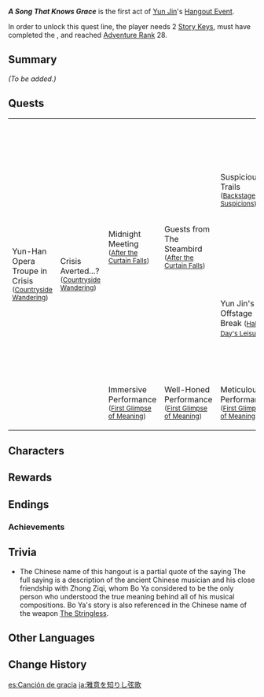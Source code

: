 {{Meta
|missing_summary = yes
}}
{{Act Infobox
|image          = Story Card Hangout Yun Jin.png
|type           = Story
|group          = Hangout Event
|actNum         = I
|character      = Yun Jin
|ARReq          = 28
|archonQuestReq = [[Interlude Chapter]]: Act I - [[The Crane Returns on the Wind]]
|keyReq         = 2
}}
'''''A Song That Knows Grace''''' is the first act of [[Yun Jin]]'s [[Hangout Event]].

In order to unlock this quest line, the player needs 2 [[Story Key]]s, must have completed the {{Quest|The Crane Returns on the Wind}}, and reached [[Adventure Rank]] 28.

==Summary==
''(To be added.)''
{{clr}}

==Quests==
{| class="wikitable" style="width:100%;"
|-
| rowspan="6" |Yun-Han Opera Troupe in Crisis <small>([[Countryside Wandering#Yun-Han Opera Troupe in Crisis|Countryside Wandering]])</small>
| rowspan="6" |Crisis Averted...? <small>([[Countryside Wandering#Crisis Averted|Countryside Wandering]])</small>
| rowspan="5" |Midnight Meeting <small>([[After the Curtain Falls#Midnight Meeting|After the Curtain Falls]])</small>
| rowspan="5" |Guests from The Steambird <small>([[After the Curtain Falls#Guests from The Steambird|After the Curtain Falls]])</small>
| rowspan="3" |Suspicious Trails <small>([[Backstage Suspicions#Suspicious Trails|Backstage Suspicions]])</small>
| colspan="2" |<small>(If the player failed the Stealth Mode)</small>
| rowspan="2" |'''Ending:''' A Shame That the Road is Rocky
|-
| rowspan="2" |A Strict Contract <small>([[Backstage Suspicions#A Strict Contract|Backstage Suspicions]])</small>
|Alerting the Quarry  <small>([[Backstage Suspicions#Alerting the Quarry|Backstage Suspicions]])</small>
|-
|Long-Term Planning <small>([[Backstage Suspicions#Long-Term Planning|Backstage Suspicions]])</small>
|'''Ending:''' And Few Friends You Shall Find
|-
| rowspan="2" |Yun Jin's Offstage Break <small>([[Half a Day's Leisure]]</small>)
| rowspan="2" |On Stage and Behind the Scenes <small>([[Half a Day's Leisure#On Stage and Behind the Scenes|Half a Day's Leisure]])</small>
|Commemorative Photo <small>([[Half a Day's Leisure#Commemorative Photo|Half a Day's Leisure]])</small>
|'''Ending:''' Brought Together by Common Interests
|-
| colspan="2" | '''Ending:''' A Souvenir Without Sentiment is of Little Worth
|-
|Immersive Performance <small>([[First Glimpse of Meaning#Immersive Performance|First Glimpse of Meaning]])</small>
|Well-Honed Performance <small>([[First Glimpse of Meaning#Well-Honed Performance|First Glimpse of Meaning]])</small>
|Meticulous Performance <small>([[First Glimpse of Meaning#Meticulous Performance|First Glimpse of Meaning]])</small>
| colspan="3" | '''Ending:''' The Cast Contemplates the Play's Meaning
|}

==Characters==
{{Character Appearances|type=Hangout Event}}

==Rewards==
{{Hangout Event Rewards
|1 hangout memory = {{Card|Adventure EXP|100}}<!--
------------------->{{Card|Primogem|20}}<!--
------------------->{{Card|Guide to Diligence|3}}
|2 hangout memory = {{Card|Adventure EXP|100}}<!--
------------------->{{Card|Hero's Wit|5}}<!--
------------------->{{Card|Prithiva Topaz Fragment|3|3}}
|3 hangout memory = {{Card|Adventure EXP|100}}<!--
------------------->{{Card|Primogem|20}}<!--
------------------->{{Card|Cloud-Shrouded Jade|5|2}}
|4 hangout memory = {{Card|Adventure EXP|100}}<!--
------------------->{{Card|Hero's Wit|5}}<!--
------------------->{{Card|Prithiva Topaz Fragment|3|3}}
|5 hangout memory = {{Card|Adventure EXP|100}}<!--
------------------->{{Card|Primogem|20}}<!--
------------------->{{Card|Guide to Diligence|3}}
}}

==Endings==
{{Hangout Event Endings
|character    = Yun Jin
|act          = 1
|ending1      = A Shame That the Road is Rocky
|ending1_text = It looks like Yun Jin will be busy for a while...
|ending2      = And Few Friends You Shall Find
|ending2_text = It is far easier to earn a million Mora than to find someone who knows your heart.
|ending3      = Brought Together by Common Interests
|ending3_text = A photo together, for memory's sake.
|ending4      = A Souvenir Without Sentiment is of Little Worth
|ending4_text = The thing really worth remembering is perhaps not some autographed picture...
|ending5      = The Cast Contemplates the Play's Meaning
|ending5_text = Train a little harder today, that some day you might perform on the same stage.
}}

===Achievements===
{{Achievement Topic Table|quest=A Song That Knows Grace|requirements=1}}

==Trivia==
* The Chinese name of this hangout is a partial quote of the saying {{zh|闻弦歌知雅意|rm=wěn xián'gē zhī yǎyì|tl=[the person who] hears the song plucked on a stringed instrument understands the meaning concealed within.}} The full saying is a description of the ancient Chinese musician {{w|Bo Ya#The story about Zhiyin|Bo Ya}} and his close friendship with Zhong Ziqi, whom Bo Ya considered to be the only person who understood the true meaning behind all of his musical compositions. Bo Ya's story is also referenced in the Chinese name of the weapon [[The Stringless#Etymology|The Stringless]].

==Other Languages==
{{Other Languages
|en      = A Song That Knows Grace
|zhs     = 弦歌知雅意
|zhs_rm  = Xián'gē Zhī Yǎyì
|zht     = 弦歌知雅意
|zht_rm  = Xián'gē Zhī Yǎyì
|zh_tl   = The Plucked Song Knows the Elegant Intentions
|zh_note = {{zh|雅意|rm=yǎyì}} can also be translated as "hidden meaning." See [[#Trivia|Trivia]].
|ja      = 雅意を知りし弦歌
|ja_rm   = Kai wo Shirushi Genka{{Assumed}}
|ja_tl   = Singing and Music That Know Elegance
|ko      = 현가(絃歌)와 아의(雅意)
|ko_rm   = Hyeongawa Aui
|ko_tl   = String Song and Elegant Intentions
|es      = Canción de gracia
|es_tl   = Song of Grace
|fr      = Un récital d'élégance
|fr_tl   = A Recital of Elegance
|ru      = Звуки музыки
|ru_tl   = Sounds of Music
|th      = เสียงขับขานอันงามสง่า
|th_rm   = Siang Khapkhan an Ngam-sa-nga
|th_tl   = Voice that Full of Grace
|vi      = Đàn Ca Và Nhã Ý
|vi_tl   = 
|de      = Theater der Gefühle
|de_tl   = Theatre of Feelings
|id      = Nyanyian Penuh Keanggunan
|id_tl   = Song that Full of Grace
|pt      = Canção de Graças
|pt_tl   = Song of Graces
|tr      = Kaderin Şarkısı
|tr_tl   = 
|it      = Una canzone piena di grazia
|it_tl   = A Song Full of Grace
}}

==Change History==
{{Change History|2.4}}

[[es:Canción de gracia]]
[[ja:雅意を知りし弦歌]]